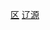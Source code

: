 {{Catnav|頁面分類|...|市辖区|吉林市辖区}}
{{Catnav|頁面分類|...|吉林县级行政区|辽源区县}}
{{Catnav|頁面分類|...|吉林地级市|辽源|辽源行政区划|辽源区县}}
{{catmore|西安区 (辽源市)|辽源市西安区}}

[[Category:辽源区县|区]]
[[Category:吉林市辖区|辽源]]